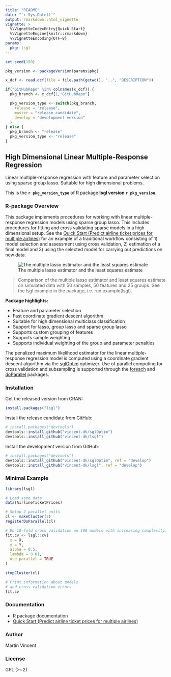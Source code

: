 ```yaml
---
title: "README"
date: "`r Sys.Date()`"
output: rmarkdown::html_vignette
vignette: >
  %\VignetteIndexEntry{Quick Start}
  %\VignetteEngine{knitr::rmarkdown}
  %\VignetteEncoding{UTF-8}
params:
  pkg: lsgl
---
```


```r
set.seed(150)

pkg_version <- packageVersion(params$pkg)

x_dcf <- read.dcf(file = file.path(getwd(), "..", "DESCRIPTION"))

if("GitHubRepo" %in% colnames(x_dcf)) {
  pkg_branch <- x_dcf[1,"GitHubRepo"]

  pkg_version_type <- switch(pkg_branch,
    release = "release",
    master = "release candidate",
    develop = "development version"
  )
} else {
  pkg_branch <- "release"
  pkg_version_type <- "release"
}
```

## High Dimensional Linear Multiple-Response Regression

Linear multiple-response regression with feature and parameter selection using sparse group lasso. Suitable for high dimensional problems.

This is the **`r pkg_version_type`** of R package **lsgl version `r pkg_version`**.

### R-package Overview

This package implements procedures for working with linear multiple-response regression models using sparse group lasso. This includes procedures for fitting and cross validating sparse models in a high dimensional setup. See the [Quick Start (Predict airline ticket prices for multiple airlines)](quick-start.md) for an example of a traditional workflow consisting of 1) model selection and assessment using cross validation, 2) estimation of a final model and 3) using the selected model for carrying out predictions on new data.  

![The multiple lasso estimator and the least squares estimate](https://raw.github.com/nielsrhansen/lsgl/master/fig1.png)

> Comparison of the multiple lasso estimator and least squares estimate on simulated data with 50 samples, 50 features and 25 groups. See the lsgl example in the package, i.e. run example(lsgl).

**Package highlights:**

* Feature and parameter selection
* Fast coordinate gradient descent algorithm
* Suitable for high dimensional multiclass classification
* Support for lasso, group lasso and sparse group lasso
* Supports custom grouping of features
* Supports sample weighting
* Supports individual weighting of the group and parameter penalties

The penalized maximum likelihood estimator for  the linear multiple-response regression model is computed using a coordinate gradient descent algorithm via the [sglOptim](https://github.com/nielsrhansen/sglOptim) optimizer. Use of parallel computing for cross validation and subsampling is supported through the [foreach](https://cran.r-project.org/package=foreach) and [doParallel](https://cran.r-project.org/package=doParallel) packages.

### Installation

Get the released version from CRAN:

```r
install.packages("lsgl")
```
Install the release candidate from GitHub:

```r
# install.packages("devtools")
devtools::install_github("vincent-dk/sglOptim")
devtools::install_github("vincent-dk/lsgl")
```

Install the development version from GitHub:

```r
# install.packages("devtools")
devtools::install_github("vincent-dk/sglOptim", ref = "develop")
devtools::install_github("vincent-dk/lsgl", ref = "develop")
```

### Minimal Example
```r
library(lsgl)

# Load sone data
data(AirlineTicketPrices)

# Setup 2 parallel units
cl <- makeCluster(2)
registerDoParallel(cl)

# Do 10-fold cross validation on 100 models with increasing complexity, using the 2 parallel units
fit.cv <- lsgl::cv(
  x = X,
  y = Y,
  alpha = 0.5,
  lambda = 0.01,
  use_parallel = TRUE
)

stopCluster(cl)

# Print information about models
# and cross validation errors
fit.cv
```

### Documentation
* R package documentation
* [Quick Start (Predict airline ticket prices for multiple airlines)](quick-start.md)

### Author

Martin Vincent

### License

GPL (>=2)
